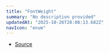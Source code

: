 ```yaml
---
title: "FontWeight"
summary: "No description provided"
updatedAt: "2025-10-26T20:08:13.682Z"
navIcon: "enum"
---
```



<Table data={{ headers: [{"content":"Member","key":"member","sortable":true},{"content":"Type","key":"type","sortable":true}], rows: [["Black","900"],["Bold","700"],["ExtraBlack","950"],["ExtraBold","800"],["ExtraLight","200"],["Light","300"],["Medium","500"],["Regular","400"],["SemiBold","600"],["Thin","100"]] }} />


- [Source](https://github.com/NMMTY/LazyCanvas/blob/ba3e53b2fefc78794f94d50b21443818f2774649/packages/lazycanvas/src/types/enum.ts#L31)